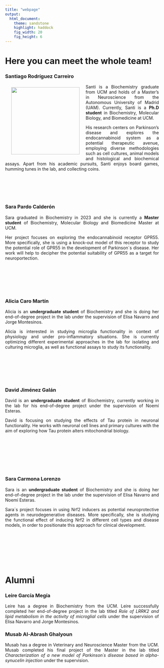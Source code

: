 ```yaml
---
title: "webpage"
output: 
  html_document:
    theme: sandstone
    highlight: haddock
    fig_width: 20
    fig_height: 6
---
```


```{=html}
<style type="text/css">
.title {
  display: none;
}

main-container {
  max-width: 1800px;
  margin-left: auto;
  margin-right: auto;
}

body {
text-align: justify
}

</style>
```

# **Here you can meet the whole team!**

### **Santiago Rodríguez Carreiro**

<img style="float: left; vertical-align:middle;margin:10px 20px" height=220 width=224 src="images/santi_circle.jpg"> </a>

Santi is a Biochemistry graduate from UCM and holds of a Master's in Neuroscience from the Autonomous University of Madrid (UAM). Currently, Santi is a **Ph.D student** in Biochemistry, Molecular Biology, and Biomedicine at UCM. 

His research centers on Parkinson's disease and explores the endocannabinoid system as a potential therapeutic avenue, employing diverse methodologies such as cell cultures, animal models and histological and biochemical assays. Apart from his academic pursuits, Santi enjoys board games, humming tunes in the lab, and collecting coins.

</br>
</br>
</br>
</br>

### **Sara Pardo Calderón**

Sara graduated in Biochemistry in 2023 and she is currently a **Master student** of Biochemistry, Molecular Biology and Biomedicine Master at UCM. 

Her project focuses on exploring the endocannabinoid receptor GPR55. More specifically, she is using a knock-out model of this receptor to study the potential role of GPR55 in the development of Parkinson´s disease. Her work will help to decipher the potential suitability of GPR55 as a target for neuroportection. 

</br>
</br>
</br>
</br>
</br>

### **Alicia Caro Martín**

Alicia is an **undergraduate student** of Biochemistry and she is doing her end-of-degree project in the lab under the supervision of Elisa Navarro and Jorge Montesinos.  

Alicia is interested in studying microglia functionality in context of physiology and under pro-inflammatory situations. She is currently optimizing different experimental approaches in the lab for isolating and culturing microglia, as well as functional assays to study its functionality.

</br>
</br>
</br>
</br>
</br>

### **David Jiménez Galán**

David is an **undergraduate student** of Biochemistry, currently working in the lab for his end-of-degree project under the supervision of Noemí Esteras. 

David is focusing on studying the effects of Tau protein in neuronal functionality. He works with neuronal cell lines and primary cultures with the aim of exploring how Tau protein alters mitochondrial biology. 

</br>
</br>
</br>
</br>
</br>
</br>

### **Sara Carmona Lorenzo**

Sara is an **undergraduate student** of Biochemistry and she is doing her end-of-degree project in the lab under the supervision of Elisa Navarro and Noemí Esteras. 

Sara´s project focuses in using Nrf2 inducers as potential neuroprotective agents in neurodegenerative diseases. More specifically, she is studying the functional effect of inducing Nrf2 in different cell types and disease models, in order to positionate this approach for clinical development. 

</br>
</br>
</br>
</br>
</br>
</br>

# **Alumni**

### **Leire García Megía**

Leire has a degree in Biochemistry from the UCM. Leire successfully completed her end-of-degree project in the lab titled *Role of LRRK2 and lipid metabolism in the activity of microglial cells* under the supervision of Elisa Navarro and Jorge Montesinos.

### **Musab Al-Abrash Ghalyoun**

Musab has a degree in Veterinary and Neuroscience Master from the UCM. Musab completed his final project of the Master in the lab titled *Characterization of a new model of Parkinson´s disease based in alpha-synucelin injection* under the supervision.



